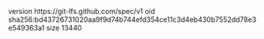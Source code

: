 version https://git-lfs.github.com/spec/v1
oid sha256:bd43726731020aa9f9d74b744efd354ce11c3d4eb430b7552dd78e3e549363a1
size 13440

